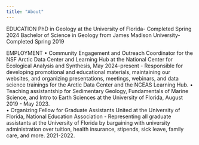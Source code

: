 ```yaml
---
title: "About"
---
```


EDUCATION 
    PhD in Geology at the University of Florida- Completed Spring 2024 
    Bachelor of Science in Geology from James Madison University- Completed Spring 2019 

EMPLOYMENT 
•	Community Engagement and Outreach Coordinator for the NSF Arctic Data Center and Learning Hub at the National Center for Ecological Analysis and Synthesis, May 2024-present
    - Responsible for developing promotional and educational materials, maintaining our websites, and organizing presentations, meetings, webinars, and data science trainings for the Arctic Data Center and the NCEAS Learning Hub. 
•	Teaching assistantship for Sedimentary Geology, Fundamentals of Marine Science, and Intro to Earth Sciences at the University of Florida, August 2019 - May 2023.     
•	Organizing Fellow for Graduate Assistants United at the University of Florida, National Education Association 
    - Representing all graduate assistants at the University of Florida by bargaining with university administration over tuition, health insurance, stipends, sick leave, family care, and more. 2021-2022.

